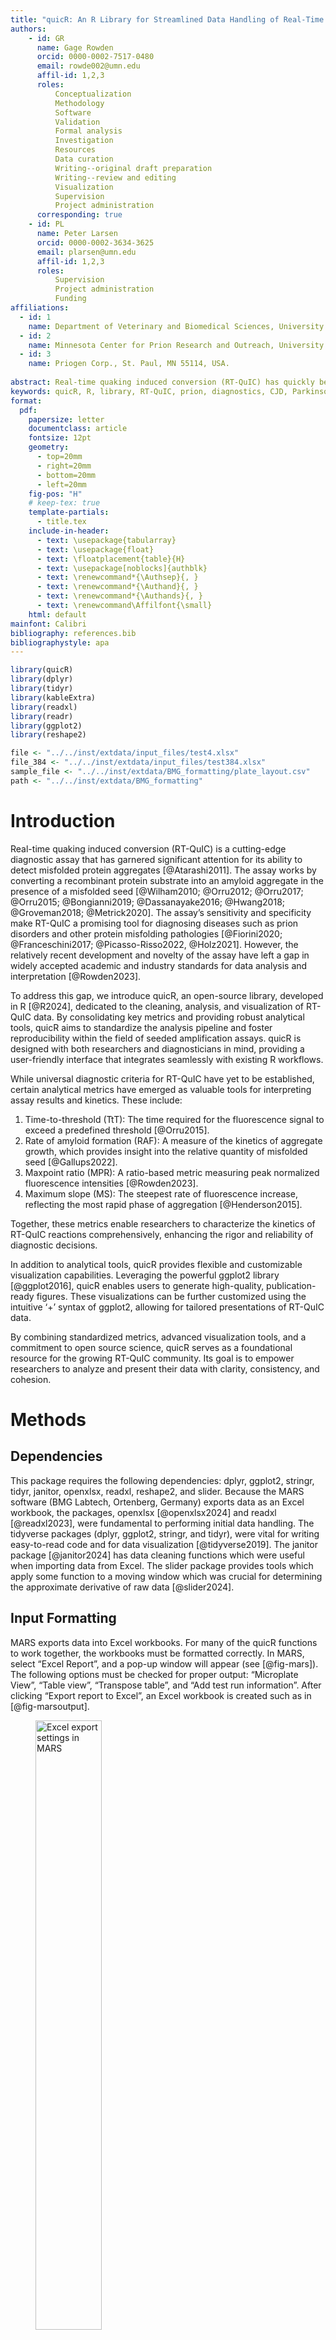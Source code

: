 ```yaml
---
title: "quicR: An R Library for Streamlined Data Handling of Real-Time Quaking Induced Conversion Assays"
authors:
    - id: GR
      name: Gage Rowden
      orcid: 0000-0002-7517-0480
      email: rowde002@umn.edu
      affil-id: 1,2,3
      roles:
          Conceptualization
          Methodology
          Software
          Validation
          Formal analysis
          Investigation
          Resources
          Data curation
          Writing--original draft preparation
          Writing--review and editing
          Visualization
          Supervision
          Project administration
      corresponding: true
    - id: PL
      name: Peter Larsen
      orcid: 0000-0002-3634-3625
      email: plarsen@umn.edu
      affil-id: 1,2,3
      roles:
          Supervision
          Project administration
          Funding
affiliations:
  - id: 1
    name: Department of Veterinary and Biomedical Sciences, University of Minnesota, St. Paul, MN 55108, USA.
  - id: 2
    name: Minnesota Center for Prion Research and Outreach, University of Minnesota, St. Paul, MN 55108, USA.
  - id: 3
    name: Priogen Corp., St. Paul, MN 55114, USA.
      
abstract: Real-time quaking induced conversion (RT-QuIC) has quickly become an emerging diagnostic tool for protein misfolding disorders such as Creutzfeldt-Jakob disease and Parkinson's disease. Given that the technology is still relatively new, academic and industry standards for cleaning data and analyzing results have yet to be fully established. The open source R library, quicR, was developed to fill this lack of standardization. This library provides functions, which can be easily integrated into existing R workflows, for data curation, analysis, and vizualization.
keywords: quicR, R, library, RT-QuIC, prion, diagnostics, CJD, Parkinson's
format: 
  pdf:
    papersize: letter
    documentclass: article
    fontsize: 12pt
    geometry:
      - top=20mm
      - right=20mm
      - bottom=20mm
      - left=20mm
    fig-pos: "H"
    # keep-tex: true
    template-partials: 
      - title.tex
    include-in-header: 
      - text: \usepackage{tabularray}
      - text: \usepackage{float}
      - text: \floatplacement{table}{H}
      - text: \usepackage[noblocks]{authblk}
      - text: \renewcommand*{\Authsep}{, }
      - text: \renewcommand*{\Authand}{, }
      - text: \renewcommand*{\Authands}{, }
      - text: \renewcommand\Affilfont{\small}
    html: default
mainfont: Calibri
bibliography: references.bib
bibliographystyle: apa
---
```

```r
library(quicR)
library(dplyr)
library(tidyr)
library(kableExtra)
library(readxl)
library(readr)
library(ggplot2)
library(reshape2)

file <- "../../inst/extdata/input_files/test4.xlsx"
file_384 <- "../../inst/extdata/input_files/test384.xlsx"
sample_file <- "../../inst/extdata/BMG_formatting/plate_layout.csv"
path <- "../../inst/extdata/BMG_formatting"
```


# Introduction
Real-time quaking induced conversion (RT-QuIC) is a cutting-edge diagnostic assay that has garnered significant attention for its ability to detect misfolded protein aggregates [@Atarashi2011]. The assay works by converting a recombinant protein substrate into an amyloid aggregate in the presence of a misfolded seed [@Wilham2010; @Orru2012; @Orru2017; @Orru2015; @Bongianni2019; @Dassanayake2016; @Hwang2018; @Groveman2018; @Metrick2020]. The assay's sensitivity and specificity make RT-QuIC a promising tool for diagnosing diseases such as prion disorders and other protein misfolding pathologies [@Fiorini2020; @Franceschini2017; @Picasso-Risso2022, @Holz2021]. However, the relatively recent development and novelty of the assay have left a gap in widely accepted academic and industry standards for data analysis and interpretation [@Rowden2023].

To address this gap, we introduce quicR, an open-source library, developed in R [@R2024], dedicated to the cleaning, analysis, and visualization of RT-QuIC data. By consolidating key metrics and providing robust analytical tools, quicR aims to standardize the analysis pipeline and foster reproducibility within the field of seeded amplification assays. quicR is designed with both researchers and diagnosticians in mind, providing a user-friendly interface that integrates seamlessly with existing R workflows.

While universal diagnostic criteria for RT-QuIC have yet to be established, certain analytical metrics have emerged as valuable tools for interpreting assay results and kinetics. These include:

1.    Time-to-threshold (TtT): The time required for the fluorescence signal to exceed a predefined threshold [@Orru2015].
2.    Rate of amyloid formation (RAF): A measure of the kinetics of aggregate growth, which provides insight into the relative quantity of misfolded seed [@Gallups2022].
3.    Maxpoint ratio (MPR): A ratio-based metric measuring peak normalized fluorescence intensities [@Rowden2023].
4.    Maximum slope (MS): The steepest rate of fluorescence increase, reflecting the most rapid phase of aggregation [@Henderson2015].

Together, these metrics enable researchers to characterize the kinetics of RT-QuIC reactions comprehensively, enhancing the rigor and reliability of diagnostic decisions.

In addition to analytical tools, quicR provides flexible and customizable visualization capabilities. Leveraging the powerful ggplot2 library [@ggplot2016], quicR enables users to generate high-quality, publication-ready figures. These visualizations can be further customized using the intuitive '+' syntax of ggplot2, allowing for tailored presentations of RT-QuIC data.

By combining standardized metrics, advanced visualization tools, and a commitment to open source science, quicR serves as a foundational resource for the growing RT-QuIC community. Its goal is to empower researchers to analyze and present their data with clarity, consistency, and cohesion.

# Methods

## Dependencies
This package requires the following dependencies: dplyr, ggplot2, stringr, tidyr, janitor, openxlsx, readxl, reshape2, and slider. Because the MARS software (BMG Labtech, Ortenberg, Germany) exports data as an Excel workbook, the packages, openxlsx [@openxlsx2024] and readxl [@readxl2023], were fundamental to performing initial data handling. The tidyverse packages (dplyr, ggplot2, stringr, and tidyr), were vital for writing easy-to-read code and for data visualization [@tidyverse2019]. The janitor package [@janitor2024] has data cleaning functions which were useful when importing data from Excel. The slider package provides tools which apply some function to a moving window which was crucial for determining the approximate derivative of raw data [@slider2024].

\newpage

## Input Formatting
MARS exports data into Excel workbooks. For many of the quicR functions to work together, the workbooks must be formatted correctly. In MARS, select "Excel Report", and a pop-up window will appear (see [@fig-mars]). The following options must be checked for proper output: "Microplate View", "Table view", "Transpose table", and "Add test run information". After clicking "Export report to Excel", an Excel workbook is created such as in [@fig-marsoutput].

![Excel export settings in MARS](images/MARS_settings.png){#fig-mars height=50%}

:::{#fig-marsoutput layout-nrow=2}
![Microplate view Excel spreadsheet. This is the first spreadsheet in the workbook and contains the plate layouts of any data the user exported from MARS. Typically, there is a header containing metadata followed by a number of named matrices.](images/sheet1.png){#fig-sheet1 height=50%}

![Table view Excel spreadsheet. This is the second spreadsheet in the workboook and contains columns of each well and time points. Each cell is a raw fluorescent value. This spreadsheet will also contain a header, but was excluded from this figure.](images/sheet2.png){#fig-sheet2 height=50%}

Excel spreadsheet exported from MARS.  
:::

## Key Metrics and Calculations
quicR has functions for calculating TtT, MPR, and MS. A graphical representation of these can be found in [@fig-metrics]. There is no dedicated function for RAF since it can simply be expressed as the inverse of TtT, and can therefore be calculated separately as in [@tbl-metrics].

TtT is calculated by iterating through each sample until a value is greater than the supplied threshold. It then determines the intersection between the previous and current read times and the threshold. If no value was found larger than the threshold, the total reaction run-time is returned.

MPR is defined as the maximum fluorescence divided by the background fluorescence. Thus, in order to calculate, the raw data must first be normalized against the background. This is done by choosing a cycle for background determination, and then dividing each read by that value. Once this is done, the MPR is taken as the max value.

MS is determined by approximating the maximum of the derivative of the raw data and is typically reported in units of $\Delta$RFU/h (i.e. the change in relative fluorescent units per hour). Originally, this was accomplished by applying a linear regression to a sliding window; however, this proved to be very computationally expensive. Now, the slopes are calculated using differences between two data points within the range of the sliding window. While this slightly reduces the accuracy of the approximation, the improvement in computation time exceeded the loss in accuracy.

![Example graphs highlighting the different calculated metrics. The red curve represents a raw data curve that has been normalized against background. MPR is calculated as the maximum fluorescent value achieved in the normalized raw data. TtT is determined as the time required to cross a given threshold (in this example, the threshold is 0.2). The blue curve represents the derivative of the raw data, and max slope is determined as the maximum of the derivative.](images/metric_example.png){#fig-metrics}

# Development
![Workflow hierarchy of the quicR package. Blue nodes indicate steps where BMG software is needed. Purple nodes indicate functions dedicated to handling metadata. Red nodes are functions that acquire and manipulate raw data. Orange nodes are functions which calculate some metric. Finally, yellow nodes represent endpoints in the data analysis.](images/workflow2.png){#fig-workflow}

quicR was developed to address the growing need for efficient data conversion, analysis, and visualization of RT-QuIC data. With a focus on usability and reproducibility, the package is designed to standardize workflows and ensure compatibility across multiple laboratories. Its primary input format is data exported as Excel workbooks from the proprietary MARS software (BMG Labtech, Ortenberg, Germany), providing seamless integration with existing experimental workflows.
Design Philosophy

The development of quicR was guided by three key principles:

1.    Usability: The package features intuitive functions and a user-friendly interface that cater to both novice and experienced R users.
2.    Reproducibility: quicR incorporates rigorous testing and version control to ensure consistent performance across operating systems and environments.
3.    Flexibility: Recognizing the diverse needs of the RT-QuIC community, the package supports customizable workflows and outputs, allowing users to tailor analyses to their specific research goals.

## Version Control and Collaboration

The project was managed using Git for version control, enabling efficient tracking of changes and fostering collaborative development. The source code is hosted on GitHub, ensuring transparency and encouraging contributions from the research community. GitHub Actions were employed to automate testing and deployment workflows, verifying that the package remains compatible with current versions of R and its dependencies.

## Testing and Validation
Robust testing protocols were implemented to guarantee the reliability of quicR’s functionality. Each function was subjected to comprehensive unit testing using the testthat package [@testthat2011]. These tests ensure that key metrics, data manipulation routines, and visualization tools perform as expected, even as the package evolves.

## Core Functionalities
The functionality of quicR is centered around three primary objectives:

1.    Data Curation: Functions for importing, cleaning, and normalizing raw RT-QuIC data to streamline pre-processing.
2.    Metric Calculations: Tools for deriving critical metrics, such as time-to-threshold (TtT), maxpoint ratio (MPR), and maximum slope (MS), to enable standardized data interpretation.
3.    Visualization: High-quality plotting capabilities powered by the ggplot2 library, enabling users to create publication-ready figures with minimal effort.

## Continuous Development
quicR is an ongoing project, with future updates planned to expand its functionality and improve its user experience. Planned enhancements include:

-   Support for alternative data formats to broaden compatibility.
-   Additional metrics and visualization options to meet the evolving needs of the RT-QuIC community.
-   Integration with R Shiny for interactive data exploration.

By combining rigorous development practices, a commitment to open science, and a focus on community-driven improvements, quicR serves as a foundational tool for advancing the analysis of RT-QuIC data.

\newpage

# Implementation
The implementation of the quicR package encompasses several streamlined processes designed to facilitate data input, cleaning, transformation, and analysis of real-time fluorescence data. This section provides a comprehensive guide to utilizing the package's key functionalities, detailing how to:

1.  Format and input sample data into Omega control software (BMG Labtech, Ortenberg, Germany).
2.  Extract, clean, and organize metadata and raw fluorescence data.
3.  Apply transformations and normalization to raw data for downstream analysis.
4.  Calculate critical analytical metrics, such as time-to-threshold (TtT), rate of amyloid formation (RAF), maxpoint ratio (MPR), and maximum slope (MS).

These steps are designed to enhance reproducibility, minimize manual data handling, and enable seamless integration with the MARS software workflow. Through practical examples, this section illustrates how each function operates, along with expected input and output formats, ensuring clarity and ease of use for researchers.

## Input of Sample IDs into Omega Control Software
The Omega control software allows input of a TXT file containing sample IDs, dilution factors, and their well locations. This file is uniquely formatted, and not easily reproduced manually. The function, "BMG_format", allows for input of a CSV file containing the plate layout (see @tbl-layout for proper formatting), and exports the formatted TXT file. The file can then be imported into the control software before running.

:::{#tbl-layout tbl-pos="ht"}
```{=latex}
\begin{tblr}{
  colspec = {|c|cccccccccccc|}, 
  row{1} = {font=\bfseries}, 
  column{1} = {font=\bfseries}, 
  rowhead = 1
}
  \hline
   & 1 & 2 & 3 & 4 & 5 & 6 & 7 & 8 & 9 & 10 & 11 & 12 \\ 
  \hline
  A & P & S01 & S02 & S03 & S04 & S05 & S06 & S07 & S08 & S09 & S10 & S11 \\ 
  B & P & S01 & S02 & S03 & S04 & S05 & S06 & S07 & S08 & S09 & S10 & S11 \\ 
  C & P & S01 & S02 & S03 & S04 & S05 & S06 & S07 & S08 & S09 & S10 & S11 \\ 
  D & P & S01 & S02 & S03 & S04 & S05 & S06 & S07 & S08 & S09 & S10 & S11 \\ 
  E & N & S01 & S02 & S03 & S04 & S05 & S06 & S07 & S08 & S09 & S10 & S11 \\ 
  F & N & S01 & S02 & S03 & S04 & S05 & S06 & S07 & S08 & S09 & S10 & S11 \\ 
  G & N & S01 & S02 & S03 & S04 & S05 & S06 & S07 & S08 & S09 & S10 & S11 \\ 
  H & N & S01 & S02 & S03 & S04 & S05 & S06 & S07 & S08 & S09 & S10 & S11 \\ 
  \hline
\end{tblr}
```
Example CSV file plate layout for input into the "BMG_format" function. The top left corner should be cell "A1" in the CSV file. The top numbered row and the left-most lettered column should never be altered.
:::

\newpage

### Formatted Plate Layout for MARS Input
The function, "BMG_format", includes the logical argument "write_file". If TRUE, it will create a TXT file. The path can be given to the "save_path" argument, and the file name can be supplied to the "save_name" argument. The text file will be formatted as follows, and can be imported into MARS.

```r
BMG_format(sample_file, write_file = TRUE)
```
```
A1  P      P
B1  P      P
C1  P      P
D1  P      P
E1  N      N
F1  N      N
G1  N      N
H1  N      N
A2  X1     S01
B2  X1     S01
C2  X1     S01
D2  X1     S01
E2  X1     S01
F2  X1     S01
G2  X1     S01
H2  X1     S01
```

## Data Cleaning and Transformation
The MARS software (BMG Labtech, Ortenberg, Germany) exports real-time data as an Excel workbook. Typically, the first sheet in the workbook will include microplate views of both raw data and metadata; however, the metadata on this page is what will be most useful. Those tables are the "Sample IDs" and the "Dilutions" tables (if dilutions were included in the export). For much of the downstream analysis, it is crucial the the "Sample IDs" table was exported. If there is no table, the user can simply add it manually (see [@fig-sheet1] for proper formatting).

### Retrieving Metadata
The metadata is defined as either sample-dependent or -independent. Sample-dependent metadata includes information such as sample IDs and dilution factors, whereas sample-independent metadata includes the date, time, reaction ID, etc.

The dependent metadata can be retrieved using the "organize_tables" and "convert_tables" functions. The former returns a list of tables, and the latter converts each table into a column in a single data frame. See @tbl-tables and @tbl-converted for example outputs of these functions.
\newpage
```r
tabs <- organize_tables(file)
```
```r
organize_tables(file)
```

```r
#| label: tbl-tables
#| tbl-cap: Sample IDs and Dilution Factors. Note that these are the same tables shown in [@fig-sheet1].
rename <- function(x) {
  names(x) <- 1:12
  rownames(x) <- LETTERS[1:8]
  return(x)
}

tabs$`Sample IDs` %>%
  as.data.frame() %>%
  rename() %>%
  kable(
    format = "latex",
    booktabs = TRUE,
    linesep = "",
    align = rep("c", 12)
  ) %>%
  column_spec(1, border_left = TRUE, border_right = TRUE, bold = TRUE) %>%
  column_spec(13, border_right = TRUE) %>%
  row_spec(0, bold = TRUE) %>%
  kable_styling(full_width = TRUE, font_size = 8)

tabs$Dilutions %>%
  as.data.frame() %>%
  rename() %>%
  kable(
    format = "latex",
    booktabs = TRUE,
    linesep = "",
    align = rep("c", 12)
  ) %>%
  column_spec(1, border_left = TRUE, border_right = TRUE, bold = TRUE) %>%
  column_spec(13, border_right = TRUE) %>%
  row_spec(0, bold = TRUE) %>%
  kable_styling(full_width = TRUE, font_size = 10)
```

```r
organize_tables(file) %>% convert_tables()
```
```r
#| label: tbl-converted
#| tbl-cap: The tables extracted from the "organize_tables" function are converted into columns in a dataframe. This format is much more compatible with downstream analysis.
tabs <- convert_tables(tabs)
tabs %>% head(12) %>% kable(row.names = FALSE, align = c("c", "c"))
```

\newpage

### Sample Locations
Samples locations can be extracted based on their well ID. The "get_sample_locations" function accepts additional arguments if dilution factors were exported from MARS. The "dilution_fun" argument will supply a function for transforming the dilution factors (e.g. if the user would want to perform a log transformation). The output of this function is critical as an argument in the "plate_view" function which is further explained in the visualization section.

```r
get_sample_locations(
  file, 
  dilution_bool = TRUE, 
  dilution_fun = function(x) 
    -log10(x), 
  sep = " "
)
```
```r
#| label: tbl-samp-loc
#| tbl-cap: Well locations of each sample. Included in this is the dilution factor which has been transformed as the negative log of original dilution values. This table is important for input into the plate_view function.
get_sample_locations(
  file, dilution_bool = TRUE, dilution_fun = function(x) -log10(x), sep = " "
) %>%
  head(12) %>%
  kable(row.names = FALSE, align = c("c", "c"))
```

\newpage

### Sample-Independent Metadata
The independent metadata can be retrieved using the "get_meta" function. This data is included in the header of the excel workbook.

```r
get_meta(file)
```
```r
#| label: tbl-meta
#| tbl-cap: Metadata which is included in the header of the Excel file.
get_meta(file) %>%
  mutate_at("Meta_info", ~gsub("\\\\", "/", .)) %>%
  kable(row.names = FALSE)
```

## Retrieving and Manipulating Raw Data
The raw, real-time data is typically found on the second sheet of the Excel workbook. There are three functions dedicated to the retrieval and cleaning of raw data.
1.  get_real: Retrieves the raw data from the Excel file, and outputs it as a dataframe.
2.  transpose_real: Swaps the rows and columns which makes some downstream analyses easier.
3.  normalize_RFU: normalizes the raw data by dividing each read by background fluorescence at a given cycle.

\newpage

### Retrieve Raw Data
Raw data can be retrieved using the "get_real" function. The logical argument, "ordered", indicates whether the user would prefer the columns to be ordered by well or by sample ID. By default, it is FALSE which will order the data by well. This should almost always be the case for easier integration with other downstream functions. Additionally, since there can be more than one instance of real-time data (depending on if the user added some calculations in MARS), "get_real" returns a list of dataframes. Therefore, the output should be indexed to access the data frame of interest.
```r
#| label: tbl-raw
#| tbl-cap: Raw data retrieved directly from the MARS output file.
get_real(file)[[1]]
```
```r
columns <- 8
df_ <- get_real(file, ordered = FALSE)[[1]] %>% as.data.frame()
df_[1:11, 1:columns] %>% kable(row.names = FALSE, align = rep("c", columns))
```

\newpage

### Transpose Raw Data
This data is structured such that each sample is its own column (variable) and each row (observation) is a time point. While this format is technically correct, a transposed format is more ideal for some downstream manipulation. This operation is performed using the function, "transpose_real". After transposition, each time point is an individual column (variable), and each sample is an individual row (observation).

```r
#| label: tbl-transposed
#| tbl-cap: Transposed raw data. This converted the data columns to rows and the rows to columns.
get_real(file)[[1]] %>% transpose_real()
```
```r
columns <- 12
transpose_real(df_)[1:7, 1:columns] %>% 
  kable(row.names = FALSE, align = rep("c", columns))
```

### Normalize Raw Data
The function "normalize_RFU" will convert the raw data into a background normalized data set. The function includes two additional arguments, "bg_cycle" (the cycle which will be used as the background fluorescence value) and "transposed" (if FALSE, will make a call to the "transpose_real" function). Note that the fourth time point is all "1's" since this was designated the background cycle.

```r
get_real(file)[[1]] %>% normalize_RFU(transposed = FALSE)
```
```r
#| label: tbl-norm
#| tbl-cap: Normalized raw data Note that the "transposed" argument was set to false, so a call was made to the "transpose_real" function.
df_norm <- normalize_RFU(df_, bg_cycle = 4, transposed = FALSE)

df_norm[1:7, 1:columns] %>%
  mutate_at(2:ncol(.), ~round(as.numeric(.), 2)) %>%
  kable(row.names = FALSE, align = rep("c", columns))

df_norm <- df_norm %>%
  mutate(`Sample IDs` = tabs$`Sample IDs`)
```

\newpage

## Calculations
There are three analytical metrics with dedicated functions: time-to-threshold (TtT), maxpoint ratio (MPR), and maximum slope (MS). The rate of amyloid formation does not have a designated function since it is simply the inverse of the time-to-threshold. Each function below accepts input from the "transpose_real" or the "normalize_RFU" functions. See @tbl-metrics for an example of the output of these functions.

### Thresholds
Many publications have different methods of determining thresholds. By and large, the most popular method is to take the average background fluorescence of the entire plate and add some multiple of standard deviations. The quicR package provides the "calculate_threshold" function for this purpose. A value can be provided as the optional argument, "multiplier", which will be applied to the standard deviation.
```r
get_real(file)[[1]] %>% 
  calculate_threshold(method = "stdev", multiplier = 10)
```
```r
calculate_threshold(df_, method = "stdev", multiplier = 10)
```

### Time-to-Threshold & Rate of Amyloid Formation
TtT is calculated using the "calculate_TtT" function. The function must be supplied a threshold; default value is 2 (i.e. twice the background fluorescence if the data is normalized). A starting column should also be given as an integer; default value is 3. This is essentially asking how many columns of metadata are included before the fluorescence reads begin. 

TtT is calculated by iterating through each row and checking if a value is greater than the threshold. If the value is greater, the slope of the previous time-point to the current time-point is calculated, and the time intersection of the current read is returned.

### Maxpoint Ratio
MPR is calculated by the "calculate_MPR" function. Data must be normalized in order to derive this metric. In a normalized data set, the MPR is simply the maximum value achieved during the run. Raw data can be passed to this function, but the argument, "data_is_norm", must be set to TRUE. This will pass the raw data to "normalize_RFU" before calculating the MPR values.

### Maximum Slope
MS is calculated by the "calculate_MS" function. The function iterates through each row using a rolling window which can be adjusted (default value is 3). Given the window size, the slope is calculated based on change in fluorescence divided by the range of the window. The MS is simply the largest slope value recorded. The units are typically reported as $\Delta$RFU/h.

\newpage

```r
df_norm <- get_real(file)[[1]] %>% normalize_RFU()

data.frame("Sample IDs" = tabs$`Sample IDs`) %>%
  mutate(
    Dilutions = -log10(tabs$dilutions),
    MPR = calculate_MPR(df_norm, start_col = 3, data_is_norm = TRUE),
    MS  = calculate_MS(df_norm, data_is_norm = TRUE),
    TtT = calculate_TtT(df_norm, threshold = 2, start_col = 3),
    RAF = 1 / TtT
  )
```

```r
#| label: tbl-metrics
#| tbl-cap: Calculated metrics
#| tbl-cap-location: top
df_analyzed <- data.frame("Sample IDs" = tabs$`Sample IDs`, check.names = FALSE) %>%
  mutate(
    Dilutions = -log10(tabs$Dilutions %>% na.omit() %>% as.numeric()),
    MPR = calculate_MPR(df_norm, start_col = 3, data_is_norm = TRUE) %>% round(2),
    MS = calculate_MS(df_norm, data_is_norm = TRUE) %>% round(3),
    TtT = calculate_TtT(df_norm, threshold = 2, start_col = 3) %>% round(2),
    RAF = (1 / TtT) %>% round(4)
  )
df_analyzed%>%
  head(12) %>%
  kable(row.names = FALSE, align = rep("c", ncol(df_analyzed)))
```

\newpage

## Visualization

### Plate View
The "plate_view" function requires *un-transposed* data and sample locations as arguments. It also has an argument for plate type which will either be 96 or 384.
```r
#| fig-width: 12
#| fig-height: 8
sample_locations <- get_sample_locations(
  file, 
  dilution_bool = TRUE,
  dilution_fun = function(x) -log10(x)
)

plate_view(df_, sample_locations)
```

\newpage

### Summary Plots
```r
#| fig-width: 8
#| fig-height: 6.5
df_analyzed %>%
  melt(id.vars = c("Sample IDs", "Dilutions")) %>%
  mutate_at("Dilutions", as.factor) %>%
  
  ggplot(aes(`Sample IDs`, value, fill = Dilutions)) +
    geom_boxplot() +
    facet_wrap(~variable, scales = "free_y") +
    theme(
      legend.position = "bottom",
      strip.text = element_text(face = "bold"),
      axis.text.x = element_text(angle = 45, hjust = 1, vjust = 1),
      axis.title = element_blank()
    )
```

# Usage

## Installation
```r
# Latest CRAN release
install.packages("quicR")

# Development version
devtools::install_github("gage1145/quicR")
```

## Example Workflow
```r
library(quicR)

# Import and Format Data --------------------------------------------------

file <- "example.xlsx"
raw <- get_real(file)[[1]]
normal <- normalize_RFU(raw, transposed = FALSE)
meta <- file |>
  organize_tables() |>
  convert_tables()

# Calculate Key Metrics ---------------------------------------------------

mpr <- calculate_MPR(normal, data_is_norm = TRUE)
ms  <- calculate_MS(normal, data_is_norm = TRUE)
ttt <- calculate_TtT(normal, threshold = 2)

analyzed <- data.frame(
  `Sample IDs`                = meta$`Sample IDs`,
  `Dilutions`                 = meta$Dilutions,
  `Maxpoint Ratio`            = mpr,
  `Max Slope`                 = ms,
  `Time-to-Threshold`         = ttt,
  `Rate of Amyloid Formation` = 1 / ttt
)
```
\newpage

<!-- # Validation & Performance -->

# Discussion
The quicR package represents a significant advancement in the standardization and reproducibility of RT-QuIC data analysis. By integrating key metrics such as time-to-threshold (TtT), maxpoint ratio (MPR), and maximum slope (MS), quicR addresses critical gaps in the field, providing researchers and diagnosticians with a robust toolkit for interpreting complex fluorescence data.

One of the primary strengths of quicR lies in its flexibility and user-centric design. The package leverages R’s powerful ecosystem, including the tidyverse and ggplot2, to streamline workflows and create high-quality, customizable visualizations. This ensures accessibility for a wide range of users, from experienced data scientists to wet-lab researchers unfamiliar with programming. Additionally, the incorporation of open-source principles allows the broader scientific community to contribute to its development, fostering innovation and adaptability.

Despite these strengths, there are limitations to consider. Currently, quicR is tailored to data exported from the MARS software, which may limit its applicability to researchers using alternative fluorescence readers. Future iterations of the package could expand compatibility by incorporating functions to handle diverse data formats. Furthermore, while quicR includes robust visualization tools, users seeking highly specialized plots may require additional customization beyond the package’s default capabilities.

Another avenue for improvement lies in the standardization of RT-QuIC diagnostic criteria. quicR provides tools to calculate key metrics, but consensus on thresholds and interpretations remains a challenge for the field. Collaborative efforts among researchers and clinicians are necessary to define universal criteria, enabling quicR to fully realize its potential as a diagnostic aid.

# Conclusion
quicR offers a powerful solution for the analysis and visualization of RT-QuIC data, addressing critical needs in a rapidly evolving field. By enabling consistent data handling and interpretation, quicR lays the groundwork for improved diagnostic consistency and reproducibility. The package's open-source nature ensures that it will continue to evolve, integrating new insights and technologies as they emerge.

As RT-QuIC technology advances, tools like quicR will play a pivotal role in bridging the gap between assay development and practical application. By equipping researchers with reliable, standardized tools, quicR not only supports the study of prion and protein misfolding disorders but also serves as a model for the development of software solutions in other diagnostic fields.

# Acknowledgments

# References
::: {#refs}
:::


